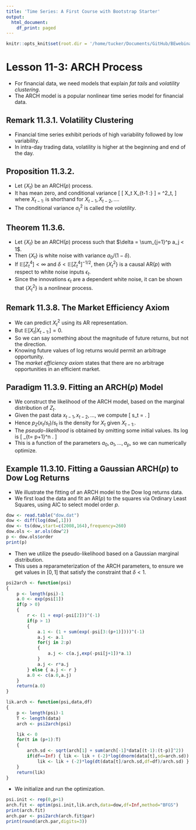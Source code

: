 ```yaml
---
title: 'Time Series: A First Course with Bootstrap Starter'
output:
  html_document:
    df_print: paged
---
```


```r
knitr::opts_knit$set(root.dir = '/home/tucker/Documents/GitHub/BEwebinar/Data')
```

# Lesson 11-3: ARCH Process

- For financial data, we need models that explain *fat tails* and *volatility clustering*.
- The ARCH model is a popular nonlinear time series model for financial data.
 
## Remark 11.3.1. Volatility Clustering

- Financial time series exhibit periods of high variability followed by low variability.
- In intra-day trading data, volatility is higher at the beginning and end of the day.

## Proposition 11.3.2.

- Let $\{ X_t \}$ be an ARCH($p$) process. 
- It has mean zero, and conditional variance
\[
 \mbox{Var} [ X_t \vert X_{t-1 :} ] = \sigma^2_t,
\]
where $X_{t-1 :}$ is shorthand for $X_{t-1}, X_{t-2}, \ldots$.
- The conditional variance $\sigma^2_t$ is called the *volatility*.

## Theorem 11.3.6.

- Let $\{ X_t \}$ be an ARCH($p$) process such that $\delta = \sum_{j=1}^p a_j < 1$. 
- Then $\{ X_t \}$ is white noise with variance $a_0 / (1 - \delta)$.
- If $\mathbb E [ Z_t^4] < \infty$ and $\delta < {\mathbb E [ Z_t^4]  }^{-1/2}$, then 
$\{ X_t^2 \}$ is a causal AR($p$) with respect to white noise inputs $\epsilon_t$.
- Since the innovations $\epsilon_t$ are a dependent white noise, it can be shown that
$\{ X_t^2 \}$ is a nonlinear process.

## Remark 11.3.8. The Market Efficiency Axiom

- We can predict $X_t^2$ using its AR representation.
- But $\mathbb E [ X_t \vert X_{t-1:}] = 0$.
- So we can say something about the magnitude of future returns, but not the direction.
- Knowing future values of log returns would permit an arbitrage opportunity.
- The *market efficiency axiom* states that there are no arbitrage opportunities in an efficient market.

## Paradigm 11.3.9. Fitting an ARCH($p$) Model

- We construct the likelihood of the ARCH model, based on the marginal distribution of $Z_t$.
- Given the past data $x_{t-1}, x_{t-2}, \ldots$, we compute
\[
 s_t = \sqrt{ a_0 + \sum_{j=1}^p a_j x^2_{t-j} }.
\]
- Hence $p_Z (x_t/s_t) / s_t$ is the density for $X_t$ given $X_{t-1:}$.
- The *pseudo-likelihood* is obtained by omitting some initial values. Its log is
\[
  \sum_{t= p+1}^n \left[ \log p_Z (x_t/s_t) - \log s_t \right].
\]
- This is a function of the parameters $a_0, a_1, \ldots, a_p$, so we can numerically optimize.

## Example 11.3.10. Fitting a Gaussian ARCH($p$) to Dow Log Returns

- We illustrate the fitting of an ARCH model to the Dow log returns data.
- We first load the data and fit an AR($p$) to the squares via Ordinary Least Squares, using AIC
to select model order $p$.

```r
dow <- read.table("dow.dat")
dow <- diff(log(dow[,1]))
dow <- ts(dow,start=c(2008,164),frequency=260)
dow.ols <- ar.ols(dow^2)
p <- dow.ols$order
print(p)
```

- Then we utilize the pseudo-likelihood based on a Gaussian marginal distribution.
- This uses a reparameterization of the ARCH parameters, to ensure we get values in $[0,1]$ that
satisfy the constraint that $\delta < 1$.

```r
psi2arch <- function(psi)
{
	p <- length(psi)-1
	a.0 <- exp(psi[1])
	if(p > 0)
	{
		r <- (1 + exp(-psi[2]))^(-1)
		if(p > 1)
		{
			a.1 <- (1 + sum(exp(-psi[3:(p+1)])))^(-1)
			a.j <- a.1
			for(j in 2:p)
			{
				a.j <- c(a.j,exp(-psi[j+1])*a.1)
			}
			a.j <- r*a.j
		} else { a.j <- r }
		a.0 <- c(a.0,a.j)
	}
	return(a.0)
}

lik.arch <- function(psi,data,df)
{
	p <- length(psi)-1
	T <- length(data)
	arch <- psi2arch(psi)

	lik <- 0
	for(t in (p+1):T)
	{
		arch.sd <- sqrt(arch[1] + sum(arch[-1]*data[(t-1):(t-p)]^2))
		if(df==Inf) { lik <- lik + (-2)*log(dnorm(data[t],sd=arch.sd)) } else {
			lik <- lik + (-2)*log(dt(data[t]/arch.sd,df=df)/arch.sd) }
	}
	return(lik)
}
```

- We initialize and run the optimization.

```r
psi.init <- rep(0,p+1)
arch.fit <- optim(psi.init,lik.arch,data=dow,df=Inf,method="BFGS")
print(arch.fit)
arch.par <- psi2arch(arch.fit$par)
print(round(arch.par,digits=3))
```



